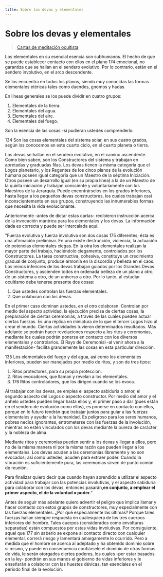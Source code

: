 ```yaml
---
title: Sobre los devas y elementales
---
```


# Sobre los devas y elementales

> [Cartas de meditación ocultista](/cartas-meditacion-ocultista/carta6#fórmulas-empleadas-para-llamar-a-los-devas-y-elementales)

Los elementales en su esencial esencia son subhumanos. El hecho de que se puede establecer contacto con ellos en el plano <Pin lang="en">174</Pin> emocional, no garantiza que se hallan en el sendero evolutivo. Por lo contrario, están en el sendero involutivo, en el arco descendente.

Se los encuentra en todos los planos, siendo muy conocidas las formas elementales etéricas tales como duendes, gnomos y hadas.

En líneas generales se los puede dividir en cuatro grupos:

1. Elementales de la tierra.
2. Elementales del agua.
3. Elementales del aire.
4. Elementales del fuego.

Son la esencia de las cosas -si pudieran ustedes comprenderlo.

<p>
<Pin lang="es">134</Pin> Son las cosas elementales del sistema solar, en sus cuatro grados, según los conocemos en este cuarto ciclo, en el cuarto planeta o tierra.
</p>

Los devas se hallan en el sendero evolutivo, en el camino ascendente. Como bien saben, son los Constructores del sistema y trabajan en apretadas y graduadas filas. Los devas tienen la misma categoría que el Logos planetario, y los Regentes de los cinco planos de la evolución humana poseen igual categoría que un Maestro de la séptima Iniciación. Otros poseen un desarrollo igual (en su propia línea) a la de un Maestro de la quinta iniciación y trabajan consciente y voluntariamente con los Maestros de la Jerarquía. Puede encontrárselos en los grados inferiores, hasta llegar a los pequeños devas constructores, los cuales trabajan casi inconscientemente en sus grupos, construyendo las innumerables formas que necesita la vida evolucionante.

Anteriormente -antes de dictar estas cartas- recibieron instrucción acerca de la invocación mántrica para los elementales y los devas. La información dada es correcta y puede ser intercalada aquí.

"Fuerza evolutiva y fuerza involutiva son dos cosas <Pin lang="en">175</Pin> diferentes; ésta es una afirmación preliminar. En una existe destrucción, violencia, la actuación de potencias elementales ciegas. En la otra los elementales realizan la mayor parte del trabajo, haciéndolo ciegamente, controlados por los Constructores. La tarea constructiva, cohesiva, constituye un crecimiento gradual de conjunto; produce armonía en la discordia y belleza en el caos. Los reinos inferiores de los devas trabajan guiados por los Grandes Devas Constructores, y ascienden todos en ordenada belleza de un plano a otro, de un sistema a otro, de un universo a otro. Por lo tanto, al estudiar ocultismo debe tenerse presente dos cosas:

1. Que ustedes controlan las fuerzas elementales.
2. Que colaboran con los devas.

En el primer caso dominan ustedes, en el otro colaboran. Controlan por medio del aspecto actividad, la ejecución precisa de ciertas cosas, la preparación de ciertas ceremonias, a través de las cuales pueden actuar ciertas fuerzas. Es una réplica en miniatura de lo que el tercer Logos hizo al crear el mundo. Ciertas actividades tuvieron determinados resultados. Más adelante se podrán hacer revelaciones respecto a los ritos y ceremonias, mediante los cuales podrán ponerse en contacto con los diversos elementales y controlarlos. El Rayo de Ceremonial -al venir ahora a la manifestación- facilita grandemente las cosas en esta particular dirección.

<p>
<Pin lang="es">135</Pin> Los elementales del fuego y del agua, así como los elementales inferiores, pueden ser manejados por medio de ritos, y son de tres tipos:
</p>

1. Ritos protectores, para su propia protección.
2. Ritos evocadores, que llaman y revelan a los elementales.
3. <Pin lang="en">176</Pin> Ritos controladores, que los dirigen cuando se los evoca.

Al trabajar con los devas, se emplea el aspecto sabiduría o amor, el segundo aspecto del Logos o aspecto constructor. Por medio del amor y el anhelo ustedes pueden llegar hasta ellos y, el primer paso a dar (pues están en el sendero de evolución como ellos), es ponerse en contacto con ellos, porque en lo futuro tendrán que trabajar juntos para guiar a las fuerzas elementales y ayudar a la humanidad. Es peligroso para los seres humanos, pobres necios ignorantes, entrometerse con las fuerzas de la involución, mientras no estén vinculados con los devas mediante la pureza de carácter y la nobleza de alma.

Mediante ritos y ceremonias pueden sentir a los devas y llegar a ellos, pero no de la misma manera ni por la misma razón que pueden llegar a los elementales. Los devas acuden a las ceremonias libremente y no son evocados; así como ustedes, acuden para extraer poder. Cuando la vibración es suficientemente pura, las ceremonias sirven de punto común de reunión.

Para finalizar quiero decir que cuando hayan aprendido a utilizar el aspecto actividad para trabajar con las potencias involutivas, y el aspecto sabiduría para colaborar con los devas, entonces pasarán,**en conjunto, a emplear el primer aspecto, el de la voluntad o poder.**"

Antes de seguir más adelante quiero advertir el peligro que implica llamar y hacer contacto con estos grupos de constructores, muy especialmente con las fuerzas elementales. ¿Por qué especialmente las últimas? Porque tales fuerzas hallan siempre respuesta en cualesquiera de los tres cuerpos inferiores del hombre. Tales cuerpos (considerados como envolturas separadas) están compuestos por estas vidas involutivas. Por consiguiente, aquel que <Pin lang="en">177</Pin> sin saberlo se expone al contacto directo con cualquier elemental, correrá riesgo y lamentará amargamente lo ocurrido. Pero a medida que el hombre se acerca al adeptado y ha obtenido dominio sobre sí mismo, y puede en consecuencia confiársele el dominio de otras formas de vida, le serán otorgados ciertos poderes, los cuales -por estar basados en la ley- pondrán en sus manos el gobierno de vidas inferiores y le enseñarán a colaborar con las huestes dévicas, tan esenciales en el periodo final de la evolución.
